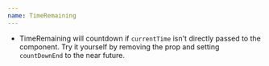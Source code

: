```yaml
---
name: TimeRemaining
---
```


- TimeRemaining will countdown if `currentTime` isn't directly passed to the
  component. Try it yourself by removing the prop and setting `countDownEnd` to
  the near future.

<Playground>
  <TimeRemaining
    currentTime="2019-01-02T20:15:00.000-04:00"
    countdownEnd="2019-01-03T20:15:00.000-04:00"
    highlight="purple100"
  />
</Playground>

<Playground title="Out of time">
  <TimeRemaining
    currentTime="2019-01-02T20:15:00.000-04:00"
    countdownEnd="2019-01-03T20:15:00.000-04:00"
    highlight="purple100"
    labelWithoutTimeRemaining="Custom label without time remaining"
    labelWithTimeRemaining="Custom label with time remaining"
    timerFontSize="4"
    labelFontSize="2"
  />
</Playground>
